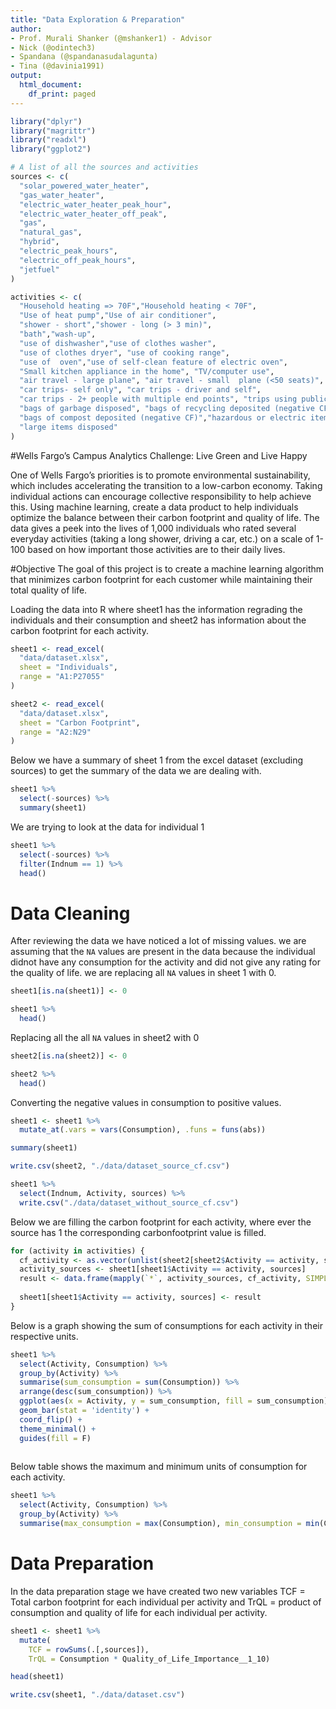 ```yaml
---
title: "Data Exploration & Preparation"
author:
- Prof. Murali Shanker (@mshanker1) - Advisor
- Nick (@odintech3)
- Spandana (@spandanasudalagunta)
- Tina (@davinia1991)
output:
  html_document:
    df_print: paged
---
```


```r
library("dplyr")
library("magrittr")
library("readxl")
library("ggplot2")
```

```r
# A list of all the sources and activities
sources <- c(
  "solar_powered_water_heater",
  "gas_water_heater",
  "electric_water_heater_peak_hour",
  "electric_water_heater_off_peak",
  "gas",
  "natural_gas",
  "hybrid",
  "electric_peak_hours",
  "electric_off_peak_hours",
  "jetfuel"
)

activities <- c(
  "Household heating => 70F","Household heating < 70F",
  "Use of heat pump","Use of air conditioner",
  "shower - short","shower - long (> 3 min)",
  "bath","wash-up",
  "use of dishwasher","use of clothes washer",
  "use of clothes dryer", "use of cooking range",
  "use of  oven","use of self-clean feature of electric oven",
  "Small kitchen appliance in the home", "TV/computer use",
  "air travel - large plane", "air travel - small  plane (<50 seats)",
  "car trips- self only", "car trips - driver and self",
  "car trips - 2+ people with multiple end points", "trips using public ground transportation",
  "bags of garbage disposed", "bags of recycling deposited (negative CF)",
  "bags of compost deposited (negative CF)","hazardous or electric items disposed",
  "large items disposed"
)
```

#Wells Fargo's Campus Analytics Challenge: Live Green and Live Happy

One of Wells Fargo’s priorities is to promote environmental sustainability, which includes accelerating the transition to a low-carbon economy. Taking individual actions can encourage collective responsibility to help achieve this. Using machine learning, create a data product to help individuals optimize the balance between their carbon footprint and quality of life. The data gives a peek into the lives of 1,000 individuals who rated several everyday activities (taking a long shower, driving a car, etc.) on a scale of 1-100 based on how important those activities are to their daily lives.

#Objective
The goal of this project is to create a machine learning algorithm that minimizes carbon footprint for each customer while maintaining their total quality of life.



Loading the data into R where sheet1 has the information regrading the individuals and their consumption and sheet2 has information about the carbon footprint for each activity.
```r
sheet1 <- read_excel(
  "data/dataset.xlsx",
  sheet = "Individuals",
  range = "A1:P27055"
)

sheet2 <- read_excel(
  "data/dataset.xlsx",
  sheet = "Carbon Footprint",
  range = "A2:N29"
)
```

Below we have a summary of sheet 1 from the excel dataset (excluding sources) to get the summary of the data we are dealing with.

```r
sheet1 %>%
  select(-sources) %>%
  summary(sheet1)
```
 We are trying to look at the data for individual 1  

```r
sheet1 %>%
  select(-sources) %>%
  filter(Indnum == 1) %>% 
  head()
```


# Data Cleaning

After reviewing the data we have noticed a lot of missing values. we are assuming that the `NA` values are present in the data because the individual didnot have any consumption for the activity and did not give any rating for the quality of life. we are replacing  all `NA` values in sheet 1 with 0.

```r
sheet1[is.na(sheet1)] <- 0 

sheet1 %>% 
  head()
```
Replacing all the all `NA` values in sheet2 with 0
```r
sheet2[is.na(sheet2)] <- 0 

sheet2 %>%
  head()
```
Converting the negative values in consumption to positive values.
```r
sheet1 <- sheet1 %>%
  mutate_at(.vars = vars(Consumption), .funs = funs(abs))

summary(sheet1)
```

```r
write.csv(sheet2, "./data/dataset_source_cf.csv")
```

```r
sheet1 %>%
  select(Indnum, Activity, sources) %>%
  write.csv("./data/dataset_without_source_cf.csv")
```


Below we are filling the carbon footprint for each activity, where ever the source has 1 the corresponding carbonfootprint value is filled.

```r
for (activity in activities) {
  cf_activity <- as.vector(unlist(sheet2[sheet2$Activity == activity, sources]))
  activity_sources <- sheet1[sheet1$Activity == activity, sources]
  result <- data.frame(mapply(`*`, activity_sources, cf_activity, SIMPLIFY = F)) 
  
  sheet1[sheet1$Activity == activity, sources] <- result
}
```

Below is a graph showing the sum of consumptions for each activity in their respective units.

```r
sheet1 %>%
  select(Activity, Consumption) %>%
  group_by(Activity) %>%
  summarise(sum_consumption = sum(Consumption)) %>%
  arrange(desc(sum_consumption)) %>%
  ggplot(aes(x = Activity, y = sum_consumption, fill = sum_consumption)) +
  geom_bar(stat = 'identity') +
  coord_flip() +
  theme_minimal() +
  guides(fill = F)
  
```

Below table shows the maximum and minimum units of consumption for each activity.

```r
sheet1 %>% 
  select(Activity, Consumption) %>%
  group_by(Activity) %>%
  summarise(max_consumption = max(Consumption), min_consumption = min(Consumption))
```

# Data Preparation

In the data preparation stage we have created two new variables TCF = Total carbon footprint for each individual per activity and TrQL = product of consumption and quality of life for each individual per activity. 

```r
sheet1 <- sheet1 %>%
  mutate(
    TCF = rowSums(.[,sources]),
    TrQL = Consumption * Quality_of_Life_Importance__1_10)

head(sheet1)
```


```r
write.csv(sheet1, "./data/dataset.csv")
```
